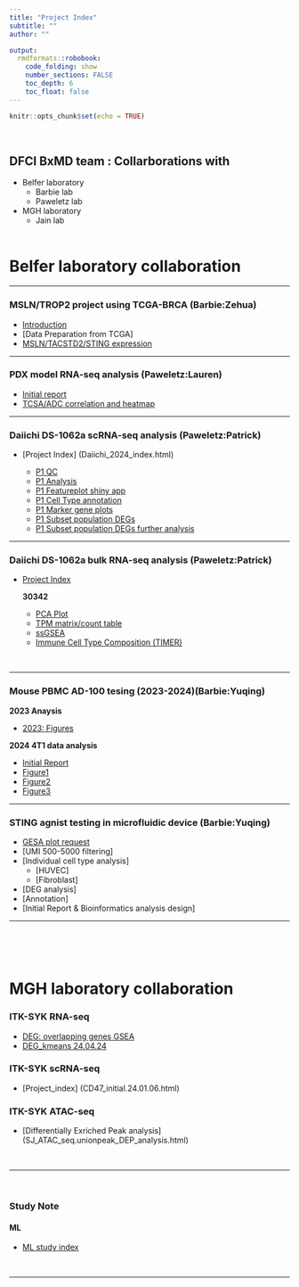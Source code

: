 ```yaml
---
title: "Project Index"
subtitle: ""
author: ""

output:  
  rmdformats::robobook: 
    code_folding: show 
    number_sections: FALSE
    toc_depth: 6
    toc_float: false
---
```


```r
knitr::opts_chunk$set(echo = TRUE)
```
<br>


## DFCI BxMD team : Collarborations with    

* Belfer laboratory 
  * Barbie lab
  * Paweletz lab
  
* MGH laboratory 
  * Jain lab
<br><br>

# Belfer laboratory collaboration   

<hr>
### MSLN/TROP2 project using TCGA-BRCA (Barbie:Zehua)    

* [Introduction](Barbie/MSLN/TCGA_BRCA_MSLN_index.html)
* [Data Preparation from TCGA]
* [MSLN/TACSTD2/STING expression](Barbie/MSLN/TCGA_BRCA_MSLN_geneExpression.html)

<hr>

### PDX model RNA-seq analysis (Paweletz:Lauren)  

* [Initial report](Paweletz/PDX_RNASeq/PDX_RNA_seq_Cloud_index.html)
* [TCSA/ADC correlation and heatmap](Paweletz/PDX_RNASeq/PDX_RNA_seq_Cloud_correlation.24.05.05.moreHeatmaps.html)

<hr>

### Daiichi DS-1062a scRNA-seq analysis (Paweletz:Patrick)

* [Project Index] (Daiichi_2024_index.html) 

  * [P1 QC](Paweletz/Daiichi/Daiichi2024_init_30342.v2.html)
  * [P1 Analysis](Paweletz/Daiichi/Daiichi2024_30342.24.05.07.html)
  * [P1 Featureplot shiny app](Paweletz/Daiichi/Daiichi2024_30342.24.05.09.shiny.html)
  * [P1 Cell Type annotation](Paweletz/Daiichi/annotation/Daiichi2024_30342.24.05.10.annotation.html) 
  * [P1 Marker gene plots](Paweletz/Daiichi/annotation/Daiichi2024_30342.24.05.10.annotation_manual.html) 
  * [P1 Subset population DEGs](Paweletz/Daiichi/DC/Daiichi2024_30342.24.05.23.DC.html) 
  * [P1 Subset population DEGs further analysis](Paweletz/Daiichi/DC/Daiichi2024_30342.24.05.23.DC.DEGs.html)

<hr>

### Daiichi DS-1062a bulk RNA-seq analysis (Paweletz:Patrick)

* [Project Index](Paweletz/Daiichi_bulk_RNASeq/Daiichi_2024_RNAseq_index.html)

  **30342**
    * [PCA Plot](Paweletz/Daiichi_bulk_RNASeq/Daiichi_2024_bulk_30342_PCA.html)
    * [TPM matrix/count table](Paweletz/Daiichi_bulk_RNASeq/Daiichi_2024_bulk_30342_TOM.html)
    * [ssGSEA](Paweletz/Daiichi_bulk_RNASeq/Daiichi_2024_bulk_30342_ssGESA.html)
    * [Immune Cell Type Composition (TIMER)](Paweletz/Daiichi_bulk_RNASeq/Daiichi_2024_bulk_30342_timer.html)

<br>
<hr>

### Mouse PBMC AD-100 tesing (2023-2024)(Barbie:Yuqing)
  
**2023 Anaysis**

* [2023: Figures](Barbie/ADU100/Yuqing_reanalysis_figures.html)

**2024 4T1 data analysis**

* [Initial Report](Barbie/ADU100/Mouse_PBMC_NOV_analysis.24.04.04.otherCluster.GSEA.html)
* [Figure1](Barbie/ADU100/Mouse_PBMC_NOV_analysis.24.06.03.otherCluster.GSEA.modification.html)
* [Figure2](Barbie/ADU100/Mouse_PBMC_NOV_analysis.24.04.15.BATF3_request.html)
* [Figure3](Barbie/ADU100/Mouse_PBMC_NOV_analysis.24.02.16.f.html)

<hr>

### STING agnist testing in microfluidic device (Barbie:Yuqing)

* [GESA plot request](Barbie/RNA_seq_Fig4_Request.24.05.03.GSEAPlots.html)
* [UMI 500-5000 filtering]
* [Individual cell type analysis]
  * [HUVEC]
  * [Fibroblast]
* [DEG analysis]
* [Annotation]
* [Initial Report & Bioinformatics analysis design]

<hr>

<br><br><br>

# MGH laboratory collaboration   

### ITK-SYK RNA-seq  

  * [DEG: overlapping genes GSEA](Team_SJ/DEG/RNA_seq_SJ.data.filteredTPM.DEG.24.05.01.html)
  * [DEG_kmeans 24.04.24](Team_SJ/DEG/RNA_seq_SJ.data.filteredTPM.DEG.24.04.24.html)

### ITK-SYK scRNA-seq  

* [Project_index] (CD47_initial.24.01.06.html)

### ITK-SYK ATAC-seq  

* [Differentially Exriched Peak analysis] (SJ_ATAC_seq.unionpeak_DEP_analysis.html)


<br><hr><br>

### Study Note 

#### ML  

* [ML study index](ML/ML_study_index.html)

<br><hr><br>